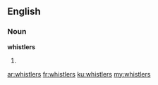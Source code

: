 ==English==

===Noun===
'''whistlers'''

# {{plural of|[[whistler]]}}

[[ar:whistlers]]
[[fr:whistlers]]
[[ku:whistlers]]
[[my:whistlers]]